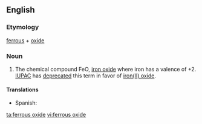 ==English==

===Etymology===
[[ferrous]] + [[oxide]]

===Noun===
{{en-noun|head=[[ferrous]] [[oxide]]|-}}
{{wikipedia}}

# {{context|chemistry|lang=en}} The chemical compound FeO, [[iron oxide]] where iron has a valence of +2.  [[IUPAC]] has [[deprecated]] this term in favor of [[iron(II) oxide]].

====Translations====
{{trans-top|chemical compound}}
*Spanish: {{t-|es|óxido ferroso|m}}
{{trans-mid}}
{{trans-bottom}}

[[ta:ferrous oxide]]
[[vi:ferrous oxide]]